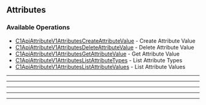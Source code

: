 
## Attributes

### Available Operations

* [C1ApiAttributeV1AttributesCreateAttributeValue](/resources/attributes/c1_api_attribute_v1_attributes_create_attribute_value) - Create Attribute Value
* [C1ApiAttributeV1AttributesDeleteAttributeValue](/resources/attributes/c1_api_attribute_v1_attributes_delete_attribute_value) - Delete Attribute Value
* [C1ApiAttributeV1AttributesGetAttributeValue](/resources/attributes/c1_api_attribute_v1_attributes_get_attribute_value) - Get Attribute Value
* [C1ApiAttributeV1AttributesListAttributeTypes](/resources/attributes/c1_api_attribute_v1_attributes_list_attribute_types) - List Attribute Types
* [C1ApiAttributeV1AttributesListAttributeValues](/resources/attributes/c1_api_attribute_v1_attributes_list_attribute_values) - List Attribute Values

---
<C1ApiAttributeV1AttributesCreateAttributeValue />

---
<C1ApiAttributeV1AttributesDeleteAttributeValue />

---
<C1ApiAttributeV1AttributesGetAttributeValue />

---
<C1ApiAttributeV1AttributesListAttributeTypes />

---
<C1ApiAttributeV1AttributesListAttributeValues />
